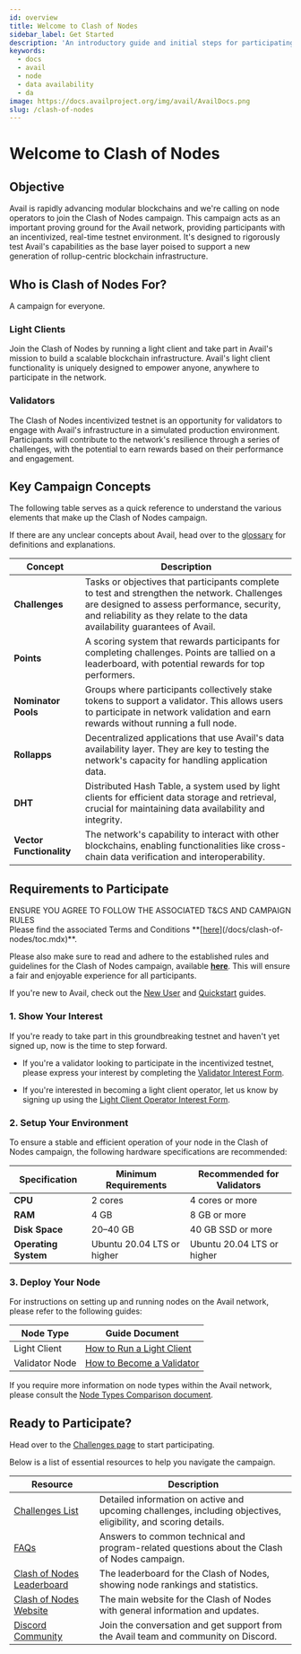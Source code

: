 ```yaml
---
id: overview
title: Welcome to Clash of Nodes
sidebar_label: Get Started
description: 'An introductory guide and initial steps for participating in the Clash of Nodes campaign.'
keywords:
  - docs
  - avail
  - node
  - data availability
  - da
image: https://docs.availproject.org/img/avail/AvailDocs.png
slug: /clash-of-nodes
---
```


# Welcome to Clash of Nodes

## Objective

Avail is rapidly advancing modular blockchains and we're calling on node operators to join the Clash of Nodes campaign. This campaign acts as an important proving ground for the Avail network, providing participants with an incentivized, real-time testnet environment. It's designed to rigorously test Avail's capabilities as the base layer poised to support a new generation of rollup-centric blockchain infrastructure.

## Who is Clash of Nodes For?

A campaign for everyone.

### Light Clients

Join the Clash of Nodes by running a light client and take part in Avail's mission to build a scalable blockchain infrastructure. Avail's light client functionality is uniquely designed to empower anyone, anywhere to participate in the network.

### Validators

The Clash of Nodes incentivized testnet is an opportunity for validators to engage with Avail's infrastructure in a simulated production environment. Participants will contribute to the network's resilience through a series of challenges, with the potential to earn rewards based on their performance and engagement.

## Key Campaign Concepts

The following table serves as a quick reference to understand the various elements that make up the Clash of Nodes campaign.

If there are any unclear concepts about Avail, head over to the [<ins>glossary</ins>](/docs/glossary.mdx) for definitions and explanations.

| Concept                  | Description                                                                                                                                                                                                              |
| ------------------------ | ------------------------------------------------------------------------------------------------------------------------------------------------------------------------------------------------------------------------ |
| **Challenges**           | Tasks or objectives that participants complete to test and strengthen the network. Challenges are designed to assess performance, security, and reliability as they relate to the data availability guarantees of Avail. |
| **Points**               | A scoring system that rewards participants for completing challenges. Points are tallied on a leaderboard, with potential rewards for top performers.                                                                    |
| **Nominator Pools**      | Groups where participants collectively stake tokens to support a validator. This allows users to participate in network validation and earn rewards without running a full node.                                         |
| **Rollapps**             | Decentralized applications that use Avail's data availability layer. They are key to testing the network's capacity for handling application data.                                                                       |
| **DHT**                  | Distributed Hash Table, a system used by light clients for efficient data storage and retrieval, crucial for maintaining data availability and integrity.                                                                |
| **Vector Functionality** | The network's capability to interact with other blockchains, enabling functionalities like cross-chain data verification and interoperability.                                                                           |

## Requirements to Participate

<Callout type="warning">
ENSURE YOU AGREE TO FOLLOW THE ASSOCIATED T&CS AND CAMPAIGN RULES<br/>
Please find the associated Terms and Conditions **[<ins>here</ins>](/docs/clash-of-nodes/toc.mdx)**.

Please also make sure to read and adhere to the established rules and guidelines for the Clash of Nodes campaign,
available **[<ins>here</ins>](/docs/clash-of-nodes/rules.mdx)**.
This will ensure a fair and enjoyable experience for all participants.
</Callout>

If you're new to Avail, check out the [<ins>New User</ins>](/docs/new-user-guide/accounts) and [<ins>Quickstart</ins>](/docs/quickstart) guides.

### 1. Show Your Interest

If you're ready to take part in this groundbreaking testnet and haven't yet signed up, now is the time to step forward.

- If you're a validator looking to participate in the incentivized testnet, please express your interest by completing the
  [<ins>Validator Interest Form</ins>](https://docs.google.com/forms/d/e/1FAIpQLScvgXjSUmwPpUxf1s-MR2C2o5V79TSoud1dLPKVgeLiLFuyGQ/viewform).

- If you're interested in becoming a light client operator, let us know by signing up using the
  [<ins>Light Client Operator Interest Form</ins>](https://docs.google.com/forms/d/e/1FAIpQLSeL6aXqz6vBbYEgD1cZKaQ4vwbN2o3Rxys-wKTuKySVR-oS8g/viewform).

### 2. Setup Your Environment

To ensure a stable and efficient operation of your node in the Clash of Nodes campaign, the following hardware specifications are recommended:

| Specification        | Minimum Requirements       | Recommended for Validators |
| -------------------- | -------------------------- | -------------------------- |
| **CPU**              | 2 cores                    | 4 cores or more            |
| **RAM**              | 4 GB                       | 8 GB or more               |
| **Disk Space**       | 20–40 GB                   | 40 GB SSD or more          |
| **Operating System** | Ubuntu 20.04 LTS or higher | Ubuntu 20.04 LTS or higher |

### 3. Deploy Your Node

For instructions on setting up and running nodes on the Avail network, please refer to the following guides:

| Node Type      | Guide Document                                                                  |
| -------------- | ------------------------------------------------------------------------------- |
| Light Client   | [<ins>How to Run a Light Client</ins>](/docs/operate-a-node/run-a-light-client/0010-light-client) |
| Validator Node | [<ins>How to Become a Validator</ins>](/docs/operate-a-node/become-a-validator/0000-already-running-full-node)           |

If you require more information on node types within the Avail network, please consult the
[<ins>Node Types Comparison document</ins>](/docs/operate-a-node/node-types).

## Ready to Participate?

Head over to the [<ins>Challenges page</ins>](/docs/clash-of-nodes/challenges) to start participating.

Below is a list of essential resources to help you navigate the campaign.

| Resource                                                                            | Description                                                                                                     |
| ----------------------------------------------------------------------------------- | --------------------------------------------------------------------------------------------------------------- |
| [<ins>Challenges List</ins>](/docs/clash-of-nodes/challenges.mdx#list-of-challenges) | Detailed information on active and upcoming challenges, including objectives, eligibility, and scoring details. |
| [<ins>FAQs</ins>](/docs/clash-of-nodes/faqs.mdx)                                     | Answers to common technical and program-related questions about the Clash of Nodes campaign.                    |
| [<ins>Clash of Nodes Leaderboard</ins>](http://leaderboard.availproject.org/)       | The leaderboard for the Clash of Nodes, showing node rankings and statistics.                                   |
| [<ins>Clash of Nodes Website</ins>](http://clash.availproject.org/)                 | The main website for the Clash of Nodes with general information and updates.                                   |
| [<ins>Discord Community</ins>](https://discord.com/invite/y6fHnxZQX8)               | Join the conversation and get support from the Avail team and community on Discord.                             |